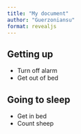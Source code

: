 ```yaml
---
title: "My document"
author: "Guerzoniansu"
format: revealjs
---
```


## Getting up

- Turn off alarm
- Get out of bed

## Going to sleep

- Get in bed
- Count sheep


